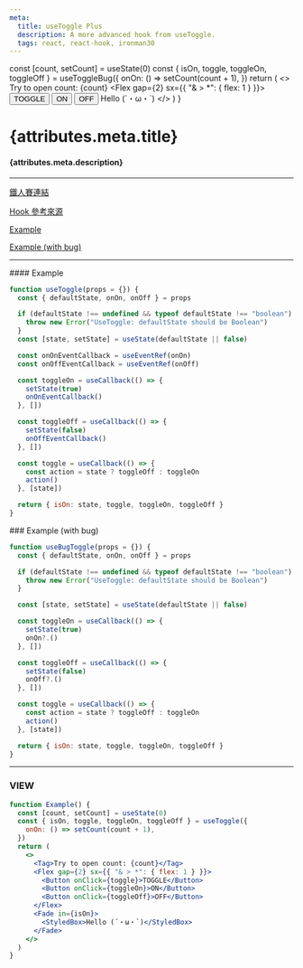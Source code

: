 ```yaml
---
meta:
  title: useToggle Plus
  description: A more advanced hook from useToggle.
  tags: react, react-hook, ironman30
---
```



  const [count, setCount] = useState(0)
  const { isOn, toggle, toggleOn, toggleOff } = useToggleBug({
    onOn: () => setCount(count + 1),
  })
  return (
    <>
      <Tag>Try to open count: {count}</Tag>
      <Flex gap={2} sx={{ "& > *": { flex: 1 } }}>
        <Button onClick={toggle}>TOGGLE</Button>
        <Button onClick={toggleOn}>ON</Button>
        <Button onClick={toggleOff}>OFF</Button>
      </Flex>
      <Fade in={isOn}>
        <StyledBox>Hello (´・ω・`)</StyledBox>
      </Fade>
    </>
  )
}

<PostTags tags={attributes.meta.tags} />

# {attributes.meta.title}

#### {attributes.meta.description}

---

<LinkTag />

[鐵人賽連結]()

[Hook 參考來源](https://chakra-ui.com/docs/hooks/use-disclosure)

[Example](#example)

[Example (with bug)](#example-bug)

---

<span id="example" />
#### Example

<Example />

```jsx
function useToggle(props = {}) {
  const { defaultState, onOn, onOff } = props

  if (defaultState !== undefined && typeof defaultState !== "boolean") {
    throw new Error("UseToggle: defaultState should be Boolean")
  }
  const [state, setState] = useState(defaultState || false)

  const onOnEventCallback = useEventRef(onOn)
  const onOffEventCallback = useEventRef(onOff)

  const toggleOn = useCallback(() => {
    setState(true)
    onOnEventCallback()
  }, [])

  const toggleOff = useCallback(() => {
    setState(false)
    onOffEventCallback()
  }, [])

  const toggle = useCallback(() => {
    const action = state ? toggleOff : toggleOn
    action()
  }, [state])

  return { isOn: state, toggle, toggleOn, toggleOff }
}
```

<span id="example-bug" />
### Example (with bug)

<BugExample />

```jsx
function useBugToggle(props = {}) {
  const { defaultState, onOn, onOff } = props

  if (defaultState !== undefined && typeof defaultState !== "boolean") {
    throw new Error("UseToggle: defaultState should be Boolean")
  }

  const [state, setState] = useState(defaultState || false)

  const toggleOn = useCallback(() => {
    setState(true)
    onOn?.()
  }, [])

  const toggleOff = useCallback(() => {
    setState(false)
    onOff?.()
  }, [])

  const toggle = useCallback(() => {
    const action = state ? toggleOff : toggleOn
    action()
  }, [state])

  return { isOn: state, toggle, toggleOn, toggleOff }
}
```

---

### VIEW

```jsx
function Example() {
  const [count, setCount] = useState(0)
  const { isOn, toggle, toggleOn, toggleOff } = useToggle({
    onOn: () => setCount(count + 1),
  })
  return (
    <>
      <Tag>Try to open count: {count}</Tag>
      <Flex gap={2} sx={{ "& > *": { flex: 1 } }}>
        <Button onClick={toggle}>TOGGLE</Button>
        <Button onClick={toggleOn}>ON</Button>
        <Button onClick={toggleOff}>OFF</Button>
      </Flex>
      <Fade in={isOn}>
        <StyledBox>Hello (´・ω・`)</StyledBox>
      </Fade>
    </>
  )
}
```
